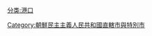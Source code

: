 {{catmore}}

{{DEFAULTSORT:Nampo-si}}
[[Category:朝鮮民主主義人民共和國直轄市與特別市|Category:朝鮮民主主義人民共和國直轄市與特別市]]
[[分类:港口|分类:港口]]